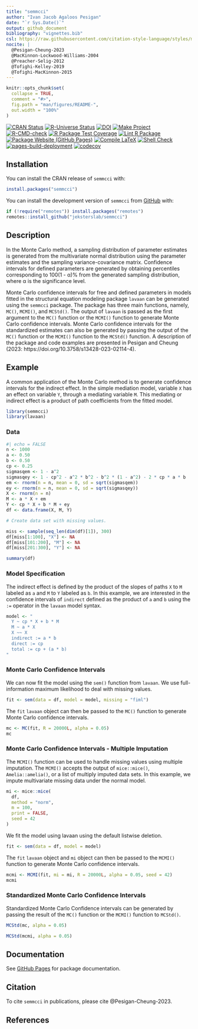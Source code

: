 ```yaml
---
title: "semmcci"
author: "Ivan Jacob Agaloos Pesigan"
date: "`r Sys.Date()`"
output: github_document
bibliography: "vignettes.bib"
csl: https://raw.githubusercontent.com/citation-style-language/styles/master/apa.csl
nocite: |
  @Pesigan-Cheung-2023
  @MacKinnon-Lockwood-Williams-2004
  @Preacher-Selig-2012
  @Tofighi-Kelley-2019
  @Tofighi-MacKinnon-2015
---
```


<!-- README.md is generated from .setup/readme/README.Rmd. Please edit that file -->

```r
knitr::opts_chunk$set(
  collapse = TRUE,
  comment = "#>",
  fig.path = "man/figures/README-",
  out.width = "100%"
)
```

<!-- badges: start -->
[![CRAN Status](https://www.r-pkg.org/badges/version/semmcci)](https://cran.r-project.org/package=semmcci)
[![R-Universe Status](https://jeksterslab.r-universe.dev/badges/semmcci)](https://jeksterslab.r-universe.dev)
[![DOI](https://zenodo.org/badge/DOI/10.3758/s13428-023-02114-4.svg)](https://doi.org/10.3758/s13428-023-02114-4)
[![Make Project](https://github.com/jeksterslab/semmcci/actions/workflows/make.yml/badge.svg)](https://github.com/jeksterslab/semmcci/actions/workflows/make.yml)
[![R-CMD-check](https://github.com/jeksterslab/semmcci/actions/workflows/check-full.yml/badge.svg)](https://github.com/jeksterslab/semmcci/actions/workflows/check-full.yml)
[![R Package Test Coverage](https://github.com/jeksterslab/semmcci/actions/workflows/test-coverage.yml/badge.svg)](https://github.com/jeksterslab/semmcci/actions/workflows/test-coverage.yml)
[![Lint R Package](https://github.com/jeksterslab/semmcci/actions/workflows/lint.yml/badge.svg)](https://github.com/jeksterslab/semmcci/actions/workflows/lint.yml)
[![Package Website (GitHub Pages)](https://github.com/jeksterslab/semmcci/actions/workflows/pkgdown-gh-pages.yml/badge.svg)](https://github.com/jeksterslab/semmcci/actions/workflows/pkgdown-gh-pages.yml)
[![Compile LaTeX](https://github.com/jeksterslab/semmcci/actions/workflows/latex.yml/badge.svg)](https://github.com/jeksterslab/semmcci/actions/workflows/latex.yml)
[![Shell Check](https://github.com/jeksterslab/semmcci/actions/workflows/shellcheck.yml/badge.svg)](https://github.com/jeksterslab/semmcci/actions/workflows/shellcheck.yml)
[![pages-build-deployment](https://github.com/jeksterslab/semmcci/actions/workflows/pages/pages-build-deployment/badge.svg)](https://github.com/jeksterslab/semmcci/actions/workflows/pages/pages-build-deployment)
[![codecov](https://codecov.io/gh/jeksterslab/semmcci/branch/main/graph/badge.svg?token=KVLUET3DJ6)](https://codecov.io/gh/jeksterslab/semmcci)
<!-- badges: end -->

## Installation

You can install the CRAN release of `semmcci` with:

```r
install.packages("semmcci")
```

You can install the development version of `semmcci` from
[GitHub](https://github.com/jeksterslab/semmcci) with:

```r
if (!require("remotes")) install.packages("remotes")
remotes::install_github("jeksterslab/semmcci")
```

## Description

In the Monte Carlo method, a sampling distribution of parameter
estimates is generated from the multivariate normal distribution using
the parameter estimates and the sampling variance-covariance matrix.
Confidence intervals for defined parameters are generated by obtaining
percentiles corresponding to 100(1 - α)% from the generated sampling
distribution, where α is the significance level.

Monte Carlo confidence intervals for free and defined parameters in
models fitted in the structural equation modeling package `lavaan` can
be generated using the `semmcci` package. The package has three main
functions, namely, `MC()`, `MCMI()`, and `MCStd()`. The output of `lavaan` is
passed as the first argument to the `MC()` function or the `MCMI()` function
to generate Monte Carlo confidence intervals. Monte Carlo confidence intervals for the
standardized estimates can also be generated by passing the output of
the `MC()` function or the `MCMI()` function to the `MCStd()` function.
A description of the package and code examples
are presented in Pesigan and Cheung (2023: https://doi.org/10.3758/s13428-023-02114-4).

## Example

A common application of the Monte Carlo method
is to generate confidence intervals for the indirect effect.
In the simple mediation model,
variable `X` has an effect on variable `Y`,
through a mediating variable `M`.
This mediating or indirect effect
is a product of path coefficients from the fitted model.

```r
library(semmcci)
library(lavaan)
```

### Data

```r
#| echo = FALSE
n <- 1000
a <- 0.50
b <- 0.50
cp <- 0.25
sigmasqem <- 1 - a^2
sigmasqey <- 1 - cp^2 - a^2 * b^2 - b^2 * (1 - a^2) - 2 * cp * a * b
em <- rnorm(n = n, mean = 0, sd = sqrt(sigmasqem))
ey <- rnorm(n = n, mean = 0, sd = sqrt(sigmasqey))
X <- rnorm(n = n)
M <- a * X + em
Y <- cp * X + b * M + ey
df <- data.frame(X, M, Y)

# Create data set with missing values.

miss <- sample(seq_len(dim(df)[1]), 300)
df[miss[1:100], "X"] <- NA
df[miss[101:200], "M"] <- NA
df[miss[201:300], "Y"] <- NA
```

```r
summary(df)
```

### Model Specification

The indirect effect is defined by the product of the slopes
of paths `X` to `M` labeled as `a` and `M` to `Y` labeled as `b`.
In this example, we are interested in the confidence intervals of `indirect`
defined as the product of `a` and `b` using the `:=` operator
in the `lavaan` model syntax.

```r
model <- "
  Y ~ cp * X + b * M
  M ~ a * X
  X ~~ X
  indirect := a * b
  direct := cp
  total := cp + (a * b)
"
```

### Monte Carlo Confidence Intervals

We can now fit the model using the `sem()` function from `lavaan`.
We use full-information maximum likelihood to deal with missing values.

```r
fit <- sem(data = df, model = model, missing = "fiml")
```

The `fit` `lavaan` object can then be passed to the `MC()` function
to generate Monte Carlo confidence intervals.

```r
mc <- MC(fit, R = 20000L, alpha = 0.05)
mc
```

### Monte Carlo Confidence Intervals - Multiple Imputation

The `MCMI()` function can be used to handle missing values using multiple imputation.
The `MCMI()` accepts the output of
`mice::mice()`,
`Amelia::amelia()`,
or a list of multiply imputed data sets.
In this example, we impute multivariate missing data under the normal model.

```r
mi <- mice::mice(
  df,
  method = "norm",
  m = 100,
  print = FALSE,
  seed = 42
)
```

We fit the model using lavaan using the default listwise deletion.

```r
fit <- sem(data = df, model = model)
```

The `fit` `lavaan` object and `mi` object can then be passed to the `MCMI()` function
to generate Monte Carlo confidence intervals.

```r
mcmi <- MCMI(fit, mi = mi, R = 20000L, alpha = 0.05, seed = 42)
mcmi
```

### Standardized Monte Carlo Confidence Intervals

Standardized Monte Carlo Confidence intervals can be generated
by passing the result
of the `MC()` function or the `MCMI()` function to `MCStd()`.

```r
MCStd(mc, alpha = 0.05)
```

```r
MCStd(mcmi, alpha = 0.05)
```

## Documentation

See [GitHub Pages](https://jeksterslab.github.io/semmcci/index.html) for
package documentation.

## Citation

To cite `semmcci` in publications, please cite @Pesigan-Cheung-2023.

## References
